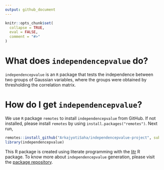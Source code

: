 ```yaml
---
output: github_document
---
```


<!-- README.md is generated from README.Rmd. Please edit that file -->

```r
knitr::opts_chunk$set(
  collapse = TRUE,
  eval = FALSE,
  comment = "#>"
)
```

# What does `independencepvalue` do?
`independencepvalue` is an `R` package that tests the independence between two groups of Gaussian variables, where the groups were obtained by thresholding the correlation matrix.

# How do I get `independencepvalue`?

We use `R` package `remotes` to install `independencepvalue` from GitHub. If not installed, please install `remotes` by using `install.packages("remotes")`. Next run,

```r
remotes::install_github("ArkajyotiSaha/independencepvalue-project", subdir = "independencepvalue")
library(independencepvalue)
```

This R package is created using literate programming with the [litr](https://github.com/jacobbien/litr-project/tree/main/litr) R package. To know more about `independencepvalue` generation, please visit the [package repository](https://github.com/ArkajyotiSaha/independencepvalue-project).